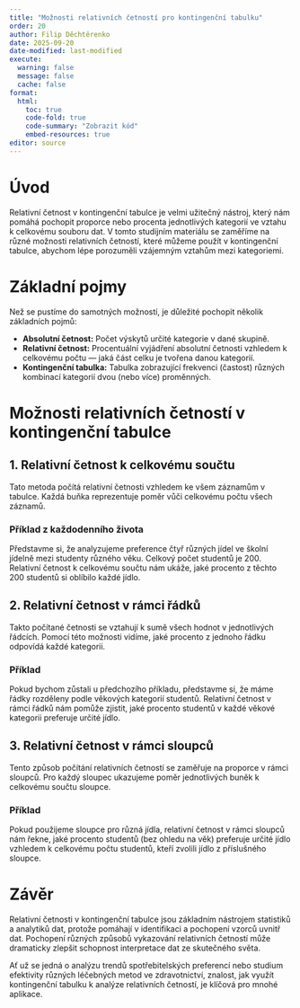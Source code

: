```yaml
---
title: "Možnosti relativních četností pro kontingenční tabulku"
order: 20
author: Filip Děchtěrenko
date: 2025-09-20
date-modified: last-modified
execute:
  warning: false
  message: false
  cache: false
format:
  html:
    toc: true
    code-fold: true
    code-summary: "Zobrazit kód"
    embed-resources: true
editor: source
---
```


# Úvod

Relativní četnost v kontingenční tabulce je velmi užitečný nástroj, který nám pomáhá pochopit proporce nebo procenta jednotlivých kategorií ve vztahu k celkovému souboru dat. V tomto studijním materiálu se zaměříme na různé možnosti relativních četností, které můžeme použít v kontingenční tabulce, abychom lépe porozuměli vzájemným vztahům mezi kategoriemi.

# Základní pojmy

Než se pustíme do samotných možností, je důležité pochopit několik základních pojmů:

- **Absolutní četnost:** Počet výskytů určité kategorie v dané skupině.
- **Relativní četnost:** Procentuální vyjádření absolutní četnosti vzhledem k celkovému počtu — jaká část celku je tvořena danou kategorií.
- **Kontingenční tabulka:** Tabulka zobrazující frekvenci (častost) různých kombinací kategorií dvou (nebo více) proměnných.

# Možnosti relativních četností v kontingenční tabulce

## 1. Relativní četnost k celkovému součtu

Tato metoda počítá relativní četnosti vzhledem ke všem záznamům v tabulce. Každá buňka reprezentuje poměr vůči celkovému počtu všech záznamů.

### Příklad z každodenního života

Představme si, že analyzujeme preference čtyř různých jídel ve školní jídelně mezi studenty různého věku. Celkový počet studentů je 200. Relativní četnost k celkovému součtu nám ukáže, jaké procento z těchto 200 studentů si oblíbilo každé jídlo.

## 2. Relativní četnost v rámci řádků

Takto počítané četnosti se vztahují k sumě všech hodnot v jednotlivých řádcích. Pomocí této možnosti vidíme, jaké procento z jednoho řádku odpovídá každé kategorii.

### Příklad

Pokud bychom zůstali u předchozího příkladu, představme si, že máme řádky rozděleny podle věkových kategorií studentů. Relativní četnost v rámci řádků nám pomůže zjistit, jaké procento studentů v každé věkové kategorii preferuje určité jídlo.

## 3. Relativní četnost v rámci sloupců

Tento způsob počítání relativních četností se zaměřuje na proporce v rámci sloupců. Pro každý sloupec ukazujeme poměr jednotlivých buněk k celkovému součtu sloupce.

### Příklad

Pokud použijeme sloupce pro různá jídla, relativní četnost v rámci sloupců nám řekne, jaké procento studentů (bez ohledu na věk) preferuje určité jídlo vzhledem k celkovému počtu studentů, kteří zvolili jídlo z příslušného sloupce.

# Závěr

Relativní četnosti v kontingenční tabulce jsou základním nástrojem statistiků a analytiků dat, protože pomáhají v identifikaci a pochopení vzorců uvnitř dat. Pochopení různých způsobů vykazování relativních četností může dramaticky zlepšit schopnost interpretace dat ze skutečného světa. 

Ať už se jedná o analýzu trendů spotřebitelských preferencí nebo studium efektivity různých léčebných metod ve zdravotnictví, znalost, jak využít kontingenční tabulku k analýze relativních četností, je klíčová pro mnohé aplikace.


